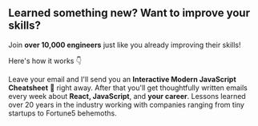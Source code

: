 ## Learned something new? Want to improve your skills?

Join **over 10,000 engineers** just like you already improving their skills!

Here's how it works 👇

Leave your email and I'll send you an **Interactive Modern JavaScript Cheatsheet** 📖 right away. After that you'll get thoughtfully written emails every week about **React, JavaScript**, and **your career**. Lessons learned over 20 years in the industry working with companies ranging from tiny startups to Fortune5 behemoths.
